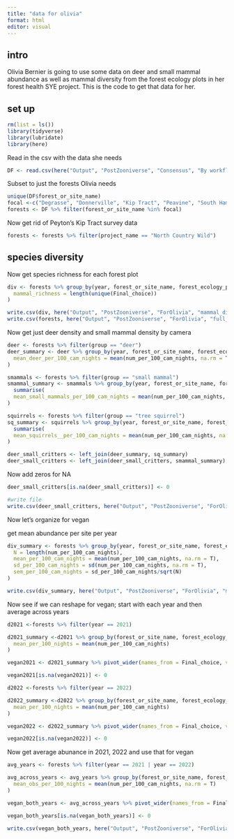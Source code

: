 ```yaml
---
title: "data for olivia"
format: html
editor: visual
---
```


## intro

Olivia Bernier is going to use some data on deer and small mammal abundance as well as mammal diversity from the forest ecology plots in her forest health SYE project. This is the code to get that data for her.

## set up

```r
rm(list = ls())
library(tidyverse)
library(lubridate)
library(here)
```

Read in the csv with the data she needs

```r
DF <- read.csv(here("Output", "PostZooniverse", "Consensus", "By workflow", "wfn16695_wfv29.1", "NoCoW_class-15-Feb-2024-wfn16695_wfv29.1_consensus.csv"))
```

Subset to just the forests Olivia needs

```r
unique(DF$forest_or_site_name)
focal <-c("Degrasse", "Donnerville", "Kip Tract", "Peavine", "South Hammond")
forests <- DF %>% filter(forest_or_site_name %in% focal)
```

Now get rid of Peyton's Kip Tract survey data

```r
forests <- forests %>% filter(project_name == "North Country Wild")
```

## species diversity

Now get species richness for each forest plot

```r
div <- forests %>% group_by(year, forest_or_site_name, forest_ecology_plot_number) %>% summarise(
  mammal_richness = length(unique(Final_choice))
)

write.csv(div, here("Output", "PostZooniverse", "ForOlivia", "mammal_diversity.csv"), row.names = F)
write.csv(forests, here("Output", "PostZooniverse", "ForOlivia", "full_forest_data.csv"),row.names = F)
```

Now get just deer density and small mammal density by camera

```r
deer <- forests %>% filter(group == "deer")
deer_summary <- deer %>% group_by(year, forest_or_site_name, forest_ecology_plot_number) %>% summarise(
  mean_deer_per_100_cam_nights = mean(num_per_100_cam_nights, na.rm = T),
)

smammals <- forests %>% filter(group == "small mammal")
smammal_summary <- smammals %>% group_by(year, forest_or_site_name, forest_ecology_plot_number) %>% 
  summarise(
  mean_small_mammals_per_100_cam_nights = mean(num_per_100_cam_nights, na.rm = T),
)

squirrels <- forests %>% filter(group == "tree squirrel") 
sq_summary <- squirrels %>% group_by(year, forest_or_site_name, forest_ecology_plot_number) %>% 
  summarise(
  mean_squirrels__per_100_cam_nights = mean(num_per_100_cam_nights, na.rm = T),
)

deer_small_critters <- left_join(deer_summary, sq_summary)
deer_small_critters <- left_join(deer_small_critters, smammal_summary)

```

Now add zeros for NA

```r
deer_small_critters[is.na(deer_small_critters)] <- 0

#write file
write.csv(deer_small_critters, here("Output", "PostZooniverse", "ForOlivia", "deer_small_critter_abundance.csv"), row.names = F)
```

Now let's organize for vegan

get mean abundance per site per year

```r
div_summary <- forests %>% group_by(year, forest_or_site_name, forest_ecology_plot_number, Final_choice) %>% summarise(
  N = length(num_per_100_cam_nights),
  mean_per_100_cam_nights = mean(num_per_100_cam_nights, na.rm = T),
  sd_per_100_cam_nights = sd(num_per_100_cam_nights, na.rm = T),
  sem_per_100_cam_nights = sd_per_100_cam_nights/sqrt(N)
)

write.csv(div_summary, here("Output", "PostZooniverse", "ForOlivia", "mammal_diversity_summary.csv"), row.names = F)
```

Now see if we can reshape for vegan; start with each year and then average across years

```r
d2021 <-forests %>% filter(year == 2021)

d2021_summary <-d2021 %>% group_by(forest_or_site_name, forest_ecology_plot_number, Final_choice) %>% summarise(
  mean_per_100_nights = mean(num_per_100_cam_nights)
)

vegan2021 <- d2021_summary %>% pivot_wider(names_from = Final_choice, values_from = mean_per_100_nights)

vegan2021[is.na(vegan2021)] <- 0

d2022 <-forests %>% filter(year == 2022)

d2022_summary <-d2022 %>% group_by(forest_or_site_name, forest_ecology_plot_number, Final_choice) %>% summarise(
  mean_per_100_nights = mean(num_per_100_cam_nights)
)

vegan2022 <- d2022_summary %>% pivot_wider(names_from = Final_choice, values_from = mean_per_100_nights)

vegan2022[is.na(vegan2022)] <- 0
```

Now get average abunance in 2021, 2022 and use that for vegan

```r
avg_years <- forests %>% filter(year == 2021 | year == 2022)

avg_across_years <- avg_years %>% group_by(forest_or_site_name, forest_ecology_plot_number, Final_choice) %>% summarise(
  mean_obs_per_100_nights = mean(num_per_100_cam_nights, na.rm = T)
)

vegan_both_years <- avg_across_years %>% pivot_wider(names_from = Final_choice, values_from = mean_obs_per_100_nights)

vegan_both_years[is.na(vegan_both_years)] <- 0

write.csv(vegan_both_years, here("Output", "PostZooniverse", "ForOlivia", "mammal_data_for_vegan.csv"), row.names = F)
```
